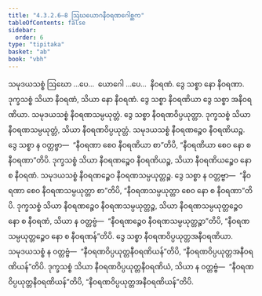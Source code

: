 ```yaml
---
title: "4.3.2.6–8 ဩဃယောဂနီဝရဏဂေါစ္ဆက"
tableOfContents: false
sidebar:
  order: 6
type: "tipitaka"
basket: "ab"
book: "vbh"
---
```



<DynamicBreadcrumb />

<Paragraph number="849" book="vbh">
သမုဒယသစ္စံ ဩဃော …ပေ…  ယောဂေါ …ပေ…  နီဝရဏံ. ဒွေ သစ္စာ နော နီဝရဏာ. ဒုက္ခသစ္စံ သိယာ နီဝရဏံ, သိယာ နော နီဝရဏံ. ဒွေ သစ္စာ နီဝရဏိယာ ဒွေ သစ္စာ အနီဝရဏိယာ. သမုဒယသစ္စံ နီဝရဏသမ္ပယုတ္တံ. ဒွေ သစ္စာ နီဝရဏဝိပ္ပယုတ္တာ. ဒုက္ခသစ္စံ သိယာ နီဝရဏသမ္ပယုတ္တံ, သိယာ နီဝရဏဝိပ္ပယုတ္တံ. သမုဒယသစ္စံ နီဝရဏဉ္စေဝ နီဝရဏိယဉ္စ. ဒွေ သစ္စာ န ဝတ္တဗ္ဗာ—  “နီဝရဏာ စေဝ နီဝရဏိယာ စာ”တိပိ, “နီဝရဏိယာ စေဝ နော စ နီဝရဏာ”တိပိ. ဒုက္ခသစ္စံ သိယာ နီဝရဏဉ္စေဝ နီဝရဏိယဉ္စ, သိယာ နီဝရဏိယဉ္စေဝ နော စ နီဝရဏံ. သမုဒယသစ္စံ နီဝရဏဉ္စေဝ နီဝရဏသမ္ပယုတ္တဉ္စ. ဒွေ သစ္စာ န ဝတ္တဗ္ဗာ—  “နီဝရဏာ စေဝ နီဝရဏသမ္ပယုတ္တာ စာ”တိပိ, “နီဝရဏသမ္ပယုတ္တာ စေဝ နော စ နီဝရဏာ”တိပိ. ဒုက္ခသစ္စံ သိယာ နီဝရဏဉ္စေဝ နီဝရဏသမ္ပယုတ္တဉ္စ, သိယာ နီဝရဏသမ္ပယုတ္တဉ္စေဝ နော စ နီဝရဏံ, သိယာ န ဝတ္တဗ္ဗံ—  “နီဝရဏဉ္စေဝ နီဝရဏသမ္ပယုတ္တဉ္စာ”တိပိ, “နီဝရဏသမ္ပယုတ္တဉ္စေဝ နော စ နီဝရဏန်”တိပိ. ဒွေ သစ္စာ နီဝရဏဝိပ္ပယုတ္တအနီဝရဏိယာ. သမုဒယသစ္စံ န ဝတ္တဗ္ဗံ—  “နီဝရဏဝိပ္ပယုတ္တနီဝရဏိယန်”တိပိ, “နီဝရဏဝိပ္ပယုတ္တအနီဝရဏိယန်”တိပိ. ဒုက္ခသစ္စံ သိယာ နီဝရဏဝိပ္ပယုတ္တနီဝရဏိယံ, သိယာ န ဝတ္တဗ္ဗံ—  “နီဝရဏဝိပ္ပယုတ္တနီဝရဏိယန်”တိပိ, “နီဝရဏဝိပ္ပယုတ္တအနီဝရဏိယန်”တိပိ.
</Paragraph>